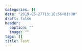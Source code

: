 ```yaml
---
categories: []
date: "2019-05-27T13:18:56+01:00"
draft: false
header:
  caption: ""
  image: ""
tags: []
title: Test
---
```


